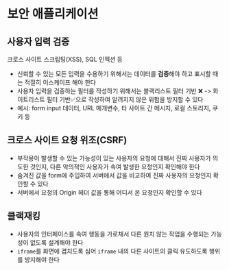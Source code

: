 # 보안 애플리케이션


## 사용자 입력 검증

크로스 사이트 스크립팅(XSS), SQL 인젝션 등

- 신뢰할 수 있는 모든 입력을 수용하기 위해서는 데이터를 **검증**해야 하고 표시할 때는 적절히 이스케이프 해야 한다
- 사용자 입력을 검증하는 필터를 작성하기 위해서는 블랙리스트 필터 기반 ❌ -> 화이트리스트 필터 기반✅으로 작성하여 알려지지 않은 위험을 방지할 수 있다
- 예시: form input 데이터, URL 매개변수, 타 사이트 간 메시지, 로컬 스토리지, 쿠키 등


## 크로스 사이트 요청 위조(CSRF)

- 부작용이 발생할 수 있는 가능성이 있는 사용자의 요청에 대해서 진짜 사용자가 의도한 것인지, 다른 악의적인 사용자가 속여 발생한 요청인지 확인해야 한다
- 숨겨진 값을 form에 주입하여 서버에서 값을 비교하여 진짜 사용자의 요청인지 확인할 수 있다
- 서버에서 요청의 Origin 헤더 값을 통해 어디서 온 요청인지 확인할 수 있다


## 클랙재킹

- 사용자의 인터페이스를 속여 행동을 가로채서 다른 원치 않는 작업을 수행되는 가능성이 없도록 설계해야 한다
- `iframe`를 화면에 겹치도록 심어 `iframe` 내의 다른 사이트의 클릭 유도하도록 행위를 방지해야 한다
